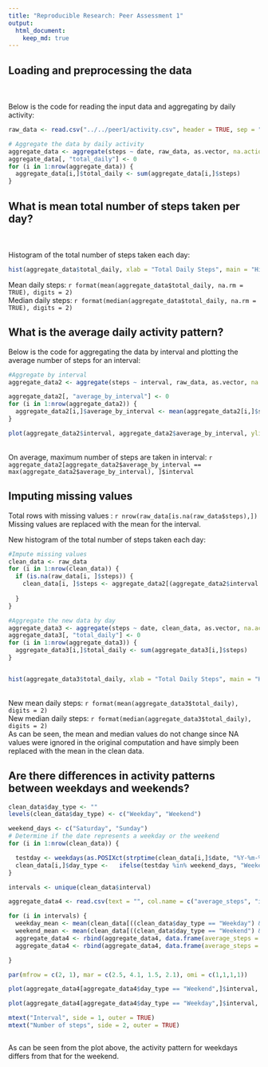 ```yaml
---
title: "Reproducible Research: Peer Assessment 1"
output: 
  html_document:
    keep_md: true
---
```



## Loading and preprocessing the data
<br>
<br>
Below is the code for reading the input data and aggregating by daily activity:
<br>

```r
raw_data <- read.csv("../../peer1/activity.csv", header = TRUE, sep = ",")

# Aggregate the data by daily activity
aggregate_data <- aggregate(steps ~ date, raw_data, as.vector, na.action = na.pass)
aggregate_data[, "total_daily"] <- 0
for (i in 1:nrow(aggregate_data)) {
  aggregate_data[i,]$total_daily <- sum(aggregate_data[i,]$steps)
}
```
## What is mean total number of steps taken per day?
<br>
<br>
Histogram of the total number of steps taken each day:

```r
hist(aggregate_data$total_daily, xlab = "Total Daily Steps", main = "Histogram of total daily steps")

```

Mean daily steps: `r format(mean(aggregate_data$total_daily, na.rm = TRUE), digits = 2)`
<br>
Median daily steps: `r format(median(aggregate_data$total_daily, na.rm = TRUE), digits = 2)`

## What is the average daily activity pattern?

Below is the code for aggregating the data by interval and plotting the average number of steps for an interval:

```r

#Aggregate by interval
aggregate_data2 <- aggregate(steps ~ interval, raw_data, as.vector, na.action = na.pass)

aggregate_data2[, "average_by_interval"] <- 0
for (i in 1:nrow(aggregate_data2)) {
  aggregate_data2[i,]$average_by_interval <- mean(aggregate_data2[i,]$steps, na.rm = TRUE)
}

plot(aggregate_data2$interval, aggregate_data2$average_by_interval, ylim = c(0, 250), type = "l", main = "Average steps by interval", xlab = "Interval", ylab = "Average steps")


```
<br>
On average, maximum number of steps are taken in interval: `r aggregate_data2[aggregate_data2$average_by_interval == max(aggregate_data2$average_by_interval), ]$interval`
<br>

## Imputing missing values

Total rows with missing values : `r nrow(raw_data[is.na(raw_data$steps),])`
<br>
Missing values are replaced with the mean for the interval.
<br>

New histogram of the total number of steps taken each day:
<br>
``` r

#Impute missing values
clean_data <- raw_data
for (i in 1:nrow(clean_data)) {
  if (is.na(raw_data[i, ]$steps)) {
    clean_data[i, ]$steps <- aggregate_data2[(aggregate_data2$interval == clean_data[i,]$interval),]$average_by_interval
    
  }
}

#Aggregate the new data by day
aggregate_data3 <- aggregate(steps ~ date, clean_data, as.vector, na.action = na.pass)
aggregate_data3[, "total_daily"] <- 0
for (i in 1:nrow(aggregate_data3)) {
  aggregate_data3[i,]$total_daily <- sum(aggregate_data3[i,]$steps)
}


hist(aggregate_data3$total_daily, xlab = "Total Daily Steps", main = "Histogram of total daily steps")

```
<br>
New mean daily steps: `r format(mean(aggregate_data3$total_daily), digits = 2)`
<br>
New median daily steps: `r format(median(aggregate_data3$total_daily), digits = 2)`
<br>
As can be seen, the mean and median values do not change since NA values were ignored in the original computation and have simply been replaced with the mean in the clean data. 





## Are there differences in activity patterns between weekdays and weekends?


``` r

clean_data$day_type <- ""
levels(clean_data$day_type) <- c("Weekday", "Weekend")

weekend_days <- c("Saturday", "Sunday")
# Determine if the date represents a weekday or the weekend
for (i in 1:nrow(clean_data)) {

  testday <- weekdays(as.POSIXct(strptime(clean_data[i,]$date, "%Y-%m-%d"))) 
  clean_data[i,]$day_type <-   ifelse(testday %in% weekend_days, "Weekend", "Weekday")
}

intervals <- unique(clean_data$interval)

aggregate_data4 <- read.csv(text = "", col.name = c("average_steps", "interval", "day_type"), colClasses = "character")

for (i in intervals) {
  weekday_mean <- mean(clean_data[((clean_data$day_type == "Weekday") & (clean_data$interval == i)),]$steps)
  weekend_mean <- mean(clean_data[((clean_data$day_type == "Weekend") & (clean_data$interval == i)),]$steps)
  aggregate_data4 <- rbind(aggregate_data4, data.frame(average_steps = weekday_mean, interval = i, day_type = "Weekday"))
  aggregate_data4 <- rbind(aggregate_data4, data.frame(average_steps = weekend_mean, interval = i, day_type = "Weekend"))

}

par(mfrow = c(2, 1), mar = c(2.5, 4.1, 1.5, 2.1), omi = c(1,1,1,1))

plot(aggregate_data4[aggregate_data4$day_type == "Weekend",]$interval, aggregate_data4[aggregate_data4$day_type == "Weekend",]$average_steps, type = "l", xlim = c(0,2500), ylim = c(0, 250), xlab = NA, ylab = NA, main = "weekend", col = "blue" )

plot(aggregate_data4[aggregate_data4$day_type == "Weekday",]$interval, aggregate_data4[aggregate_data4$day_type == "Weekday",]$average_steps, type = "l", xlim = c(0,2500), ylim = c(0, 250), xlab = NA, ylab = NA, main = "weekday", col = "blue")

mtext("Interval", side = 1, outer = TRUE)
mtext("Number of steps", side = 2, outer = TRUE)



```
As can be seen from the plot above, the activity pattern for weekdays differs from that for the weekend.

